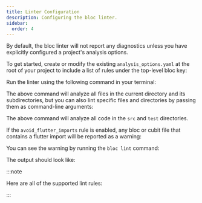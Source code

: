 ```yaml
---
title: Linter Configuration
description: Configuring the bloc linter.
sidebar:
  order: 4
---
```



By default, the bloc linter will not report any diagnostics unless you have
explicitly configured a project's analysis options.

To get started, create or modify the existing `analysis_options.yaml` at the
root of your project to include a list of rules under the top-level bloc key:

<BlocLintBasicAnalysisOptionsSnippet />

Run the linter using the following command in your terminal:

<RunBlocLintInCurrentDirectorySnippet />

The above command will analyze all files in the current directory and its
subdirectories, but you can also lint specific files and directories by passing
them as command-line arguments:

<RunBlocLintInSrcTestSnippet />

The above command will analyze all code in the `src` and `test` directories.

If the `avoid_flutter_imports` rule is enabled, any bloc or cubit file that
contains a flutter import will be reported as a warning:

<AvoidFlutterImportsWarningSnippet />

You can see the warning by running the `bloc lint` command:

<RunBlocLintCounterCubitSnippet />

The output should look like:

<AvoidFlutterImportsWarningOutputSnippet />

:::note

Here are all of the supported lint rules:

<RemoteCode
	url="https://raw.githubusercontent.com/felangel/bloc/master/packages/bloc_lint/lib/all.yaml"
	title="package:bloc_lint/all.yaml"
/>

:::
